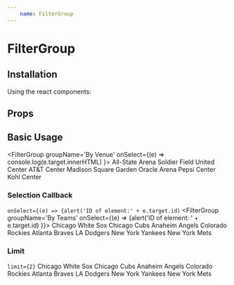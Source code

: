 ```yaml
---
    name: FilterGroup
---
```



# FilterGroup
## Installation
Using the react components:


## Props
<PropsTable of={FilterGroup}/>

## Basic Usage
<Playground>

  <FilterGroup groupName='By Venue' onSelect={(e) => console.log(e.target.innerHTML) }>
    <Link>All-State Arena</Link>
    <Link>Soldier Field</Link>
    <Link>United Center</Link>
    <Link>AT&T Center</Link>
    <Link>Madison Square Garden</Link>
    <Link>Oracle Arena</Link>
    <Link>Pepsi Center</Link>
    <Link>Kohl Center</Link>
  </FilterGroup>

</Playground>

### Selection Callback
`onSelect={(e) => {alert('ID of element:' + e.target.id)`
<Playground>
    <FilterGroup groupName='By Teams' onSelect={(e) => {alert('ID of element: ' + e.target.id) }}>
      <Link id="1">Chicago White Sox</Link>
      <Link id="2">Chicago Cubs</Link>
      <Link id="3">Anaheim Angels</Link>
      <Link id="4">Colorado Rockies</Link>
      <Link id="5">Atlanta Braves</Link>
      <Link id="6">LA Dodgers</Link>
      <Link id="7">New York Yankees</Link>
      <Link id="8">New York Mets</Link>
    </FilterGroup>
</Playground>

### Limit
`limit={2}`
<Playground>
    <FilterGroup groupName='By Teams' limit={2}>
      <Link id="1">Chicago White Sox</Link>
      <Link id="2">Chicago Cubs</Link>
      <Link id="3">Anaheim Angels</Link>
      <Link id="4">Colorado Rockies</Link>
      <Link id="5">Atlanta Braves</Link>
      <Link id="6">LA Dodgers</Link>
      <Link id="7">New York Yankees</Link>
      <Link id="8">New York Mets</Link>
    </FilterGroup>
</Playground>